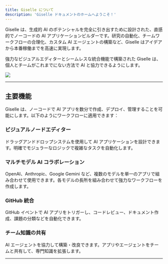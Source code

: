 ```yaml
---
title: Giselle について
description: 'Giselle ドキュメントのホームへようこそ！'
---
```


Giselle は、生成的 AI のポテンシャルを完全に引き出すために設計された、直感的でノーコードの AI アプリケーションビルダーです。研究の自動化、チームワークフローの合理化、カスタム AI エージェントの構築など、Giselle はアイデアから本番稼働までを高速に実現します。

強力なビジュアルエディターとシームレスな統合機能で構築された Giselle は、個人とチームがこれまでにない方法で AI と協力できるようにします。


<Frame>
    <img src="/ja/images/introduction/screen.png" />
</Frame>

---

## 主要機能

Giselle は、ノーコードで AI アプリを数分で作成、デプロイ、管理することを可能にします。以下のようにワークフローに適用できます：

### ビジュアルノードエディター
ドラッグアンドドロップシステムを使用して AI アプリケーションを設計できます。明確でモジュラーなロジックで複雑なタスクを自動化します。

### マルチモデル AI コラボレーション
OpenAI、Anthropic、Google Gemini など、複数のモデルを単一のアプリで組み合わせて使用できます。各モデルの長所を組み合わせて強力なワークフローを作成します。

### GitHub 統合
GitHub イベントで AI アプリをトリガーし、コードレビュー、ドキュメント作成、課題の分類などを自動化できます。

### チーム知識の共有
AI エージェントを協力して構築・改良できます。アプリやエージェントをチームと共有して、専門知識を拡張します。

---